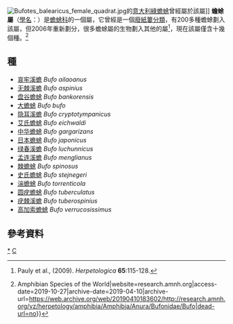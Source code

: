 {{Automatic Taxobox
| image = Bufo-bufo-erdkroete-maennlich.jpg
| image_caption = ''[[Bufo_bufo|Bufo bufo]]''
| taxon = Bufo
| authority = Garsault, 1764
}}
[[File:Bufotes_balearicus_female_quadrat.jpg|thumb]]的[[意大利綠蟾蜍|意大利綠蟾蜍]]曾經屬於該屬]]
'''蟾蜍屬'''（[[學名|學名]]：{{lang|la|''Bufo''}}）是[[蟾蜍科|蟾蜍科]]的一個屬，它曾經是一個[[廢紙簍分類|廢紙簍分類]]，有200多種蟾蜍劃入該屬，但2006年重新劃分，很多蟾蜍屬的生物劃入其他的屬<ref name="pauly2009">Pauly et al., (2009). ''Herpetologica'' '''65''':115-128.</ref>，現在該屬僅含十幾個種。<ref name=AMNH>{{Cite web|url=http://research.amnh.org/vz/herpetology/amphibia/Amphibia/Anura/Bufonidae/Bufo|title=Bufo Garsault, 1764 {{!}} Amphibian Species of the World|website=research.amnh.org|access-date=2019-10-27|archive-date=2019-04-10|archive-url=https://web.archive.org/web/20190410183602/http://research.amnh.org/vz/herpetology/amphibia/Amphibia/Anura/Bufonidae/Bufo|dead-url=no}}</ref>

==種==

* [[哀牢溪蟾|哀牢溪蟾]] ''Bufo ailaoanus'' {{small|Kou, 1984}}
* [[无棘溪蟾|无棘溪蟾]] ''Bufo aspinius''{{small|(Yang, Liu, and Rao, 1996)}} 
* [[盘谷蟾蜍|盘谷蟾蜍]] ''Bufo bankorensis'' {{small|Barbour, 1908}} 
*[[大蟾蜍|大蟾蜍]] ''Bufo bufo'' {{small|(Linnaeus, 1758)}} 
* [[隐耳溪蟾|隐耳溪蟾]] ''Bufo cryptotympanicus'' {{small|Liu & Hu, 1962}}
* [[艾氏蟾蜍|艾氏蟾蜍]] ''Bufo eichwaldi'' {{small|Litvinchuk, Borkin, Skorinov, and Rosanov, 2008}}
* [[中华蟾蜍|中华蟾蜍]] ''Bufo gargarizans'' {{small|Cantor, 1842}} 
* [[日本蟾蜍|日本蟾蜍]] ''Bufo japonicus'' {{small|Temminck and Schlegel, 1838}} 
* [[绿春溪蟾|绿春溪蟾]] ''Bufo luchunnicus'' {{small|(Yang and Rao, 2008)}} 
* [[孟连溪蟾|孟连溪蟾]] ''Bufo menglianus'' {{small|(Yang, 2008)}} 
* [[棘蟾蜍|棘蟾蜍]] ''Bufo spinosus'' {{small|Daudin, 1803}} 
* [[史氏蟾蜍|史氏蟾蜍]] ''Bufo stejnegeri'' {{small|Schmidt, 1931}}
* [[湍蟾蜍|湍蟾蜍]] ''Bufo torrenticola'' {{small|Matsui, 1976}} 
* [[圆疣蟾蜍|圆疣蟾蜍]] ''Bufo tuberculatus'' {{small|Zarevskij, 1926}} 
* [[疣棘溪蟾|疣棘溪蟾]] ''Bufo tuberospinius'' {{small|(Yang, Liu, and Rao, 1996)}}
* [[高加索蟾蜍|高加索蟾蜍]] ''Bufo verrucosissimus'' {{small|(Pallas, 1814)}}

== 參考資料 ==
{{reflist}}

{{Taxonbar|from=Q639022}}

[[Category:蟾蜍屬|*]]
[[Category:_1764年描述的分类群|C]]
